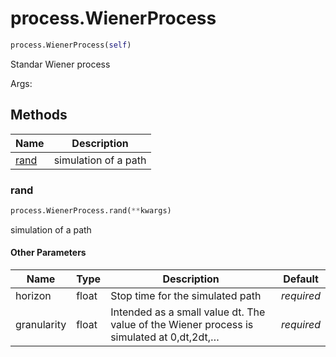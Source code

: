 # process.WienerProcess { #sim_2024.process.WienerProcess }

```python
process.WienerProcess(self)
```

Standar Wiener process

Args:

## Methods

| Name | Description |
| --- | --- |
| [rand](#sim_2024.process.WienerProcess.rand) | simulation of a path |

### rand { #sim_2024.process.WienerProcess.rand }

```python
process.WienerProcess.rand(**kwargs)
```

simulation of a path

#### Other Parameters {.doc-section .doc-section-other-parameters}

| Name        | Type   | Description                                                                                | Default    |
|-------------|--------|--------------------------------------------------------------------------------------------|------------|
| horizon     | float  | Stop time for the simulated path                                                           | _required_ |
| granularity | float  | Intended as a small value dt. The value of the Wiener process is simulated at 0,dt,2dt,... | _required_ |